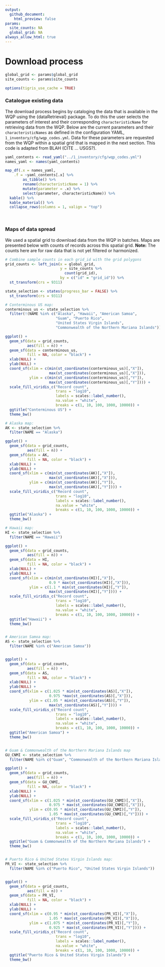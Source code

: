 ```yaml
---
output:
  github_document:
    html_preview: false
params:
  site_counts: NA
  global_grid: NA
always_allow_html: true
---
```


# Download process

```r
global_grid <- params$global_grid
site_counts <- params$site_counts

options(tigris_use_cache = TRUE)
```

### Catalogue existing data

The download process begins by cataloging the data that is available in the WQP using the {dataRetrieval} package. To do this the user selects the parameters of interest and their corresponding `characteristicName` for retrieving data from the WQP. Below are the current parameters and their `characteristicNames` as defined in the configuration YAML, `1_inventory/cfg/wqp_codes.yml`. Data for these parameters are requested from the WQP within a spatial grid that is mapped in the next section. This code is adapted from BLAH (CITE ... USGS?). 

```r
yaml_contents <- read_yaml("../1_inventory/cfg/wqp_codes.yml")
names_yaml <- names(yaml_contents)

map_df(.x = names_yaml,
    .f = ~yaml_contents[.x] %>%
        as_tibble() %>%
        rename(characteristicName = 1) %>%
        mutate(parameter = .x) %>%
        select(parameter, characteristicName)) %>%
  kable() %>%
  kable_material() %>%
  collapse_rows(columns = 1, valign = "top")
```

<br>

### Maps of data spread

We used a spatial grid to download data from the WQP in batches. Maps are presented below with counts of records across this spatial grid. **Note:** The counts here are for raw data that is not yet filtered or harmonized.

```r
# Combine sample counts in each grid_id with the grid polygons
grid_counts <- left_join(x = global_grid,
                         y = site_counts %>%
                           count(grid_id),
                         by = c("id" = "grid_id")) %>%
  st_transform(crs = 9311)

state_selection <- states(progress_bar = FALSE) %>%
  st_transform(crs = 9311)

# Conterminous US map:
conterminous_us <- state_selection %>%
  filter(!(NAME %in% c("Alaska", "Hawaii", "American Samoa",
                       "Guam", "Puerto Rico",
                       "United States Virgin Islands",
                       "Commonwealth of the Northern Mariana Islands")))

ggplot() +
  geom_sf(data = grid_counts,
          aes(fill = n)) +
  geom_sf(data = conterminous_us,
          fill = NA, color = "black") +
  xlab(NULL) +
  ylab(NULL) +
  coord_sf(xlim = c(min(st_coordinates(conterminous_us)[,"X"]),
                    max(st_coordinates(conterminous_us)[,"X"])),
           ylim = c(min(st_coordinates(conterminous_us)[,"Y"]),
                    max(st_coordinates(conterminous_us)[,"Y"]))) +
  scale_fill_viridis_c("Record count",
                       trans = "log10",
                       labels = scales::label_number(),
                       na.value = "white",
                       breaks = c(1, 10, 100, 1000, 10000)) +
  ggtitle("Conterminous US") +
  theme_bw()

# Alaska map:
AK <- state_selection %>%
  filter(NAME == "Alaska")

ggplot() +
  geom_sf(data = grid_counts,
          aes(fill = n)) +
  geom_sf(data = AK,
          fill = NA, color = "black") +
  xlab(NULL) +
  ylab(NULL) +
  coord_sf(xlim = c(min(st_coordinates(AK)[,"X"]),
                    max(st_coordinates(AK)[,"X"])),
           ylim = c(min(st_coordinates(AK)[,"Y"]),
                    max(st_coordinates(AK)[,"Y"]))) +
  scale_fill_viridis_c("Record count",
                       trans = "log10",
                       labels = scales::label_number(),
                       na.value = "white",
                       breaks = c(1, 10, 100, 1000, 10000)) +
  ggtitle("Alaska") +
  theme_bw()

# Hawaii map:
HI <- state_selection %>%
  filter(NAME == "Hawaii")

ggplot() +
  geom_sf(data = grid_counts,
          aes(fill = n)) +
  geom_sf(data = HI,
          fill = NA, color = "black") +
  xlab(NULL) +
  ylab(NULL) +
  coord_sf(xlim = c(min(st_coordinates(HI)[,"X"]),
                    0.9 * max(st_coordinates(HI)[,"X"])),
           ylim = c(1.1 * min(st_coordinates(HI)[,"Y"]),
                    max(st_coordinates(HI)[,"Y"]))) +
  scale_fill_viridis_c("Record count",
                       trans = "log10",
                       labels = scales::label_number(),
                       na.value = "white",
                       breaks = c(1, 10, 100, 1000, 10000)) +
  ggtitle("Hawaii") +
  theme_bw()


# American Samoa map:
AS <- state_selection %>%
  filter(NAME %in% c("American Samoa"))


ggplot() +
  geom_sf(data = grid_counts,
          aes(fill = n)) +
  geom_sf(data = AS,
          fill = NA, color = "black") +
  xlab(NULL) +
  ylab(NULL) +
  coord_sf(xlim = c(1.025 * min(st_coordinates(AS)[,"X"]),
                    0.975 *max(st_coordinates(AS)[,"X"])),
           ylim = c(1.05 * min(st_coordinates(AS)[,"Y"]),
                    max(st_coordinates(AS)[,"Y"]))) +
  scale_fill_viridis_c("Record count",
                       trans = "log10",
                       labels = scales::label_number(),
                       na.value = "white",
                       breaks = c(1, 10, 100, 1000, 10000)) +
  ggtitle("American Samoa") +
  theme_bw()


# Guam & Commonwealth of the Northern Mariana Islands map
GU_CNMI <- state_selection %>%
  filter(NAME %in% c("Guam", "Commonwealth of the Northern Mariana Islands"))

ggplot() +
  geom_sf(data = grid_counts,
          aes(fill = n)) +
  geom_sf(data = GU_CNMI,
          fill = NA, color = "black") +
  xlab(NULL) +
  ylab(NULL) +
  coord_sf(xlim = c(1.025 * min(st_coordinates(GU_CNMI)[,"X"]),
                    0.975 * max(st_coordinates(GU_CNMI)[,"X"])),
           ylim = c(0.95 * min(st_coordinates(GU_CNMI)[,"Y"]),
                    1.05 * max(st_coordinates(GU_CNMI)[,"Y"]))) +
  scale_fill_viridis_c("Record count",
                       trans = "log10",
                       labels = scales::label_number(),
                       na.value = "white",
                       breaks = c(1, 10, 100, 1000, 10000)) +
  ggtitle("Guam & Commonwealth of the Northern Mariana Islands") +
  theme_bw()


# Puerto Rico & United States Virgin Islands map:
PR_VI <- state_selection %>%
  filter(NAME %in% c("Puerto Rico", "United States Virgin Islands"))


ggplot() +
  geom_sf(data = grid_counts,
          aes(fill = n)) +
  geom_sf(data = PR_VI,
          fill = NA, color = "black") +
  xlab(NULL) +
  ylab(NULL) +
  coord_sf(xlim = c(0.95 * min(st_coordinates(PR_VI)[,"X"]),
                    1.05 * max(st_coordinates(PR_VI)[,"X"])),
           ylim = c(1.075 * min(st_coordinates(PR_VI)[,"Y"]),
                    0.925 * max(st_coordinates(PR_VI)[,"Y"]))) +
  scale_fill_viridis_c("Record count",
                       trans = "log10",
                       labels = scales::label_number(),
                       na.value = "white",
                       breaks = c(1, 10, 100, 1000, 10000)) +
  ggtitle("Puerto Rico & United States Virgin Islands") +
  theme_bw()

```
